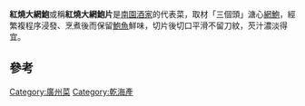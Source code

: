 '''紅燒大網鮑'''或稱'''紅燒大網鮑片'''是[[南園酒家|南園酒家]]的代表菜，取材「三個頭」溏心[[網鮑|網鮑]]，經繁複程序浸發、烹煮後而保留[[鮑魚|鮑魚]]鮮味，切片後切口平滑不留刀紋，芡汁濃淡得宜。

== 參考 ==

{{cite book |author=陳夢因; 江獻珠 |title= 《[[傳統粵菜精華錄|傳統粵菜精華錄]]》 |publisher= 萬里 |year= 2001 |isbn= 962-14-1956-5 }}

{{food-stub}}

[[Category:廣州菜|Category:廣州菜]]
[[Category:乾海產|Category:乾海產]]
